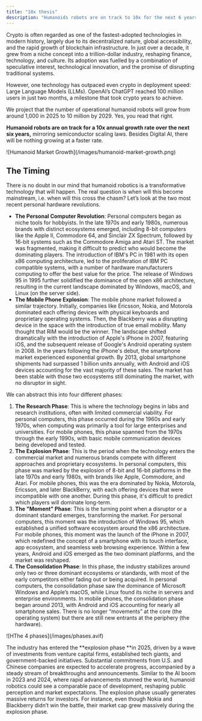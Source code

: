 ```yaml
---
title: "10x thesis"
description: "Humanoids robots are on track to 10x for the next 6 years"
---
```


Crypto is often regarded as one of the fastest-adopted technologies in modern history, largely due to its decentralized nature, global accessibility, and the rapid growth of blockchain infrastructure. In just over a decade, it grew from a niche concept into a trillion-dollar industry, reshaping finance, technology, and culture. Its adoption was fuelled by a combination of speculative interest, technological innovation, and the promise of disrupting traditional systems.

However, one technology has outpaced even crypto in deployment speed: Large Language Models (LLMs). OpenAI’s ChatGPT reached 100 million users in just two months, a milestone that took crypto years to achieve.

We project that the number of operational humanoid robots will grow from around 1,000 in 2025 to 10 million by 2029. Yes, you read that right.

**Humanoid robots are on track for a 10x annual growth rate over the next six years,** mirroring semiconductor scaling laws. Besides Digital AI, there will be nothing growing at a faster rate.‍

<Frame>
  ![Humanoid Market Growth](/images/humanoid-market-growth.png)
</Frame>

## The Timing

There is no doubt in our mind that humanoid robotics is a transformative technology that will happen. The real question is when will this become mainstream, i.e. when will this cross the chasm? Letʼs look at the two most recent personal hardware revolutions.

- **The Personal Computer Revolution**: Personal computers began as niche tools for hobbyists. In the late 1970s and early 1980s, numerous brands with distinct ecosystems emerged, including 8-bit computers like the Apple II, Commodore 64, and Sinclair ZX Spectrum, followed by 16-bit systems such as the Commodore Amiga and Atari ST. The market was fragmented, making it difficult to predict who would become the dominating players. The introduction of IBM's PC in 1981 with its open x86 computing architecture, led to the proliferation of IBM PC compatible systems, with a number of hardware manufacturers computing to offer the best value for the price. The release of Windows 95 in 1995 further solidified the dominance of the open x86 architecture, resulting in the current landscape dominated by Windows, macOS, and Linux (on the server side).
- **The Mobile Phone Explosion**: The mobile phone market followed a similar trajectory. Initially, companies like Ericsson, Nokia, and Motorola dominated each offering devices with physical keyboards and proprietary operating systems. Then, the Blackberry was a disrupting device in the space with the introduction of true email mobility. Many thought that RIM would be the winner. The landscape shifted dramatically with the introduction of Apple's iPhone in 2007, featuring iOS, and the subsequent release of Google's Android operating system in 2008. In the years following the iPhone's debut, the smartphone market experienced exponential growth. By 2013, global smartphone shipments had surpassed 1 billion units annually, with Android and iOS devices accounting for the vast majority of these sales. The market has been stable with those two ecosystems still dominating the market, with no disruptor in sight.

We can abstract this into four different phases:

1. **The Research Phase**: This is where the technology begins in labs and research institutions, often with limited commercial viability. For personal computers, this phase occurred during the 1960s and early 1970s, when computing was primarily a tool for large enterprises and universities. For mobile phones, this phase spanned from the 1970s through the early 1990s, with basic mobile communication devices being developed and tested. ‍
2. **The Explosion Phase**: This is the period when the technology enters the commercial market and numerous brands compete with different approaches and proprietary ecosystems. In personal computers, this phase was marked by the explosion of 8-bit and 16-bit platforms in the late 1970s and early 1980s, with brands like Apple, Commodore, and Atari. For mobile phones, this was the era dominated by Nokia, Motorola, Ericsson, and later BlackBerry, with each offering devices that were incompatible with one another. During this phase, it's difficult to predict which players will dominate long-term. ‍
3. **The "Moment" Phase**: This is the turning point when a disruptor or a dominant standard emerges, transforming the market. For personal computers, this moment was the introduction of Windows 95, which established a unified software ecosystem around the x86 architecture. For mobile phones, this moment was the launch of the iPhone in 2007, which redefined the concept of a smartphone with its touch interface, app ecosystem, and seamless web browsing experience. Within a few years, Android and iOS emerged as the two dominant platforms, and the market was reshaped. ‍
4. **The Consolidation Phase**: In this phase, the industry stabilizes around only two or three dominant ecosystems or standards, with most of the early competitors either fading out or being acquired. In personal computers, the consolidation phase saw the dominance of Microsoft Windows and Appleʼs macOS, while Linux found its niche in servers and enterprise environments. In mobile phones, the consolidation phase began around 2013, with Android and iOS accounting for nearly all smartphone sales. There is no longer “movementsˮ at the core (the operating system) but there are still new entrants at the periphery (the hardware).

<Frame caption="The 4 phases of market adoption">
  ![HThe 4 phases](/images/phases.avif)
</Frame>

The industry has entered the \*\*explosion phase \*\*in 2025, driven by a wave of investments from venture capital firms, established tech giants, and government-backed initiatives. Substantial commitments from U.S. and Chinese companies are expected to accelerate progress, accompanied by a steady stream of breakthroughs and announcements. Similar to the AI boom in 2023 and 2024, where rapid advancements stunned the world, humanoid robotics could see a comparable pace of development, reshaping public perception and market expectations. The explosion phase usually generates massive returns for investors. For instance, even though Nokia and Blackberry didnʼt win the battle, their market cap grew massively during the explosion phase.